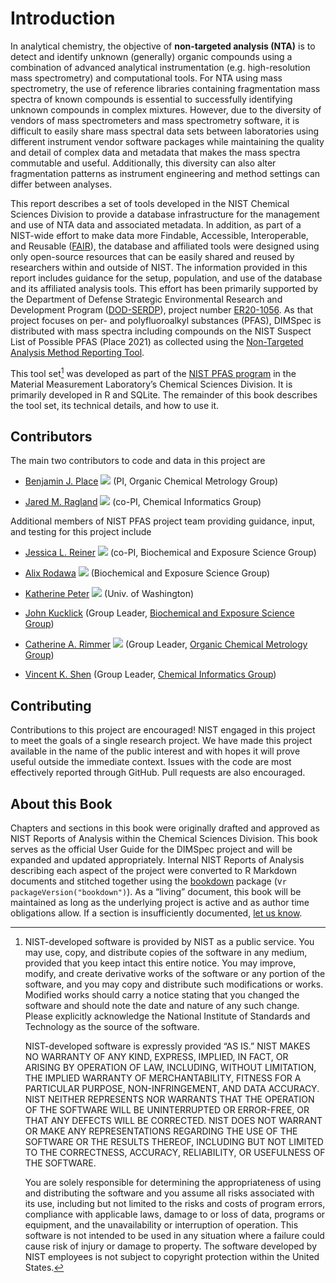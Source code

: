 # Introduction {#intro-start .unnumbered}

In analytical chemistry, the objective of **non-targeted analysis (NTA)** is to detect and identify unknown (generally) organic compounds using a combination of advanced analytical instrumentation (e.g. high-resolution mass spectrometry) and computational tools. For NTA using mass spectrometry, the use of reference libraries containing fragmentation mass spectra of known compounds is essential to successfully identifying unknown compounds in complex mixtures. However, due to the diversity of vendors of mass spectrometers and mass spectrometry software, it is difficult to easily share mass spectral data sets between laboratories using different instrument vendor software packages while maintaining the quality and detail of complex data and metadata that makes the mass spectra commutable and useful. Additionally, this diversity can also alter fragmentation patterns as instrument engineering and method settings can differ between analyses.

This report describes a set of tools developed in the NIST Chemical Sciences Division to provide a database infrastructure for the management and use of NTA data and associated metadata. In addition, as part of a NIST-wide effort to make data more Findable, Accessible, Interoperable, and Reusable ([FAIR](https://www.go-fair.org/)), the database and affiliated tools were designed using only open-source resources that can be easily shared and reused by researchers within and outside of NIST. The information provided in this report includes guidance for the setup, population, and use of the database and its affiliated analysis tools. This effort has been primarily supported by the Department of Defense Strategic Environmental Research and Development Program ([DOD-SERDP](https://serdp-estcp.org/)), project number [ER20-1056](https://www.serdp-estcp.org/projects/details/a0bb4198-02cd-44b9-9e73-9ef916e7f7e0/er20-1056-project-overview). As that project focuses on per- and polyfluoroalkyl substances (PFAS), DIMSpec is distributed with mass spectra including compounds on the NIST Suspect List of Possible PFAS (Place 2021) as collected using the [Non-Targeted Analysis Method Reporting Tool](https://github.com/usnistgov/NISTPFAS/tree/main/methodreportingtool').

This tool set[^1] was developed as part of the [NIST PFAS program](https://www.nist.gov/programs-projects/measurement-science-and-polyfluoroalkyl-substances-pfas) in the Material Measurement Laboratory's Chemical Sciences Division. It is primarily developed in R and SQLite. The remainder of this book describes the tool set, its technical details, and how to use it.

[^1]: NIST-developed software is provided by NIST as a public service. You may use, copy, and distribute copies of the software in any medium, provided that you keep intact this entire notice. You may improve, modify, and create derivative works of the software or any portion of the software, and you may copy and distribute such modifications or works. Modified works should carry a notice stating that you changed the software and should note the date and nature of any such change. Please explicitly acknowledge the National Institute of Standards and Technology as the source of the software. 

    NIST-developed software is expressly provided "AS IS." NIST MAKES NO WARRANTY OF ANY KIND, EXPRESS, IMPLIED, IN FACT, OR ARISING BY OPERATION OF LAW, INCLUDING, WITHOUT LIMITATION, THE IMPLIED WARRANTY OF MERCHANTABILITY, FITNESS FOR A PARTICULAR PURPOSE, NON-INFRINGEMENT, AND DATA ACCURACY. NIST NEITHER REPRESENTS NOR WARRANTS THAT THE OPERATION OF THE SOFTWARE WILL BE UNINTERRUPTED OR ERROR-FREE, OR THAT ANY DEFECTS WILL BE CORRECTED. NIST DOES NOT WARRANT OR MAKE ANY REPRESENTATIONS REGARDING THE USE OF THE SOFTWARE OR THE RESULTS THEREOF, INCLUDING BUT NOT LIMITED TO THE CORRECTNESS, ACCURACY, RELIABILITY, OR USEFULNESS OF THE SOFTWARE.

    You are solely responsible for determining the appropriateness of using and distributing the software and you assume all risks associated with its use, including but not limited to the risks and costs of program errors, compliance with applicable laws, damage to or loss of data, programs or equipment, and the unavailability or interruption of operation. This software is not intended to be used in any situation where a failure could cause risk of injury or damage to property. The software developed by NIST employees is not subject to copyright protection within the United States.

## Contributors {#intro-contributors .unnumbered}

The main two contributors to code and data in this project are

-   [Benjamin J. Place](https://www.nist.gov/people/benjamin-place) [![](assets/ORCIDiD_iconvector.svg)](https://orcid.org/0000-0003-0953-5215) (PI, Organic Chemical Metrology Group)

-   [Jared M. Ragland](https://www.nist.gov/people/jared-ragland) [![](assets/ORCIDiD_iconvector.svg)](https://orcid.org/0000-0002-8055-2432) (co-PI, Chemical Informatics Group)

Additional members of NIST PFAS project team providing guidance, input, and testing for this project include

-   [Jessica L. Reiner](https://www.nist.gov/people/jessica-l-reiner) [![](assets/ORCIDiD_iconvector.svg)](https://orcid.org/0000-0002-1419-6062) (co-PI, Biochemical and Exposure Science Group)

-   [Alix Rodawa](https://www.nist.gov/people/alix-rodowa) [![](assets/ORCIDiD_iconvector.svg)](https://orcid.org/0000-0002-2650-0981) (Biochemical and Exposure Science Group)

-   [Katherine Peter](https://www.researchgate.net/profile/Katherine-Peter) [![](assets/ORCIDiD_iconvector.svg)](https://orcid.org/0000-0001-7379-265X) (Univ. of Washington)

-   [John Kucklick](https://www.nist.gov/people/john-kucklick) (Group Leader, [Biochemical and Exposure Science Group](https://www.nist.gov/mml/csd/biochemical-and-exposure-science-group))

-   [Catherine A. Rimmer](https://www.nist.gov/people/catherine-rimmer) [![](assets/ORCIDiD_iconvector.svg)](https://orcid.org/0000-0001-6734-6629) (Group Leader, [Organic Chemical Metrology Group](https://www.nist.gov/mml/csd/organic-chemical-metrology))

-   [Vincent K. Shen](https://www.nist.gov/people/vincent-k-shen) (Group Leader, [Chemical Informatics Group](https://www.nist.gov/mml/csd/chemical-informatics-group))

## Contributing {#intro-contributing .unnumbered}

Contributions to this project are encouraged! NIST engaged in this project to meet the goals of a single research project. We have made this project available in the name of the public interest and with hopes it will prove useful outside the immediate context. Issues with the code are most effectively reported through GitHub. Pull requests are also encouraged.

## About this Book {#intro-about .unnumbered}

Chapters and sections in this book were originally drafted and approved as NIST Reports of Analysis within the Chemical Sciences Division. This book serves as the official User Guide for the DIMSpec project and will be expanded and updated appropriately. Internal NIST Reports of Analysis describing each aspect of the project were converted to R Markdown documents and stitched together using the [bookdown](https://bookdown.org/yihui/bookdown/) package (v`r packageVersion("bookdown")`). As a "living" document, this book will be maintained as long as the underlying project is active and as author time obligations allow. If a section is insufficiently documented, [let us know](mailto:pfas@nist.gov).
